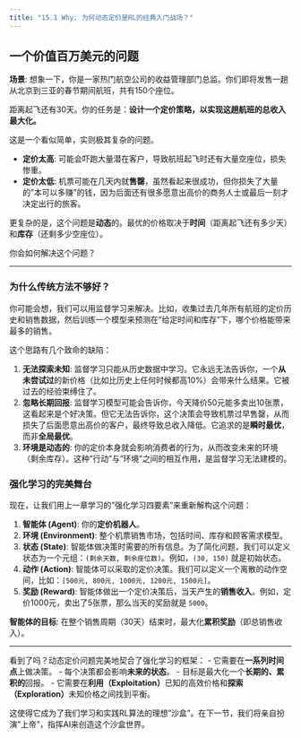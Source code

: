 ```yaml
---
title: "15.1 Why: 为何动态定价是RL的经典入门战场？"
---
```


## 一个价值百万美元的问题

::: {.callout-note title="场景设定：【AI导演】"}
**场景**: 想象一下，你是一家热门航空公司的收益管理部门总监。你们即将发售一趟从北京到三亚的春节期间航班，共有150个座位。

距离起飞还有30天。你的任务是：**设计一个定价策略，以实现这趟航班的总收入最大化。**

这是一个看似简单，实则极其复杂的问题。

*   **定价太高**: 可能会吓跑大量潜在客户，导致航班起飞时还有大量空座位，损失惨重。
*   **定价太低**: 机票可能在几天内就**售罄**，虽然看起来很成功，但你损失了大量的"本可以多赚"的钱，因为后面还有很多愿意出高价的商务人士或最后一刻才决定出行的旅客。

更复杂的是，这个问题是**动态**的。最优的价格取决于**时间**（距离起飞还有多少天）和**库存**（还剩多少空座位）。

你会如何解决这个问题？
:::

---

### 为什么传统方法不够好？

你可能会想，我们可以用监督学习来解决。比如，收集过去几年所有航班的定价历史和销售数据，然后训练一个模型来预测在"给定时间和库存"下，哪个价格能带来最多的销售。

这个思路有几个致命的缺陷：

1.  **无法探索未知**: 监督学习只能从历史数据中学习。它永远无法告诉你，一个**从未尝试过**的新价格（比如比历史上任何时候都高10%）会带来什么结果。它被过去的经验束缚住了。
2.  **忽略长期回报**: 监督学习模型可能会告诉你，今天降价50元能多卖出10张票，这看起来是个好决策。但它无法告诉你，这个决策会导致机票过早售罄，从而损失了后面愿意出高价的客户，最终导致总收入降低。它追求的是**瞬时最优**，而非**全局最优**。
3.  **环境是动态的**: 你的定价本身就会影响消费者的行为，从而改变未来的环境（剩余库存）。这种"行动"与"环境"之间的相互作用，是监督学习无法建模的。

### 强化学习的完美舞台

现在，让我们用上一章学习的"强化学习四要素"来重新解构这个问题：

1.  **智能体 (Agent)**: 你的**定价机器人**。
2.  **环境 (Environment)**: 整个机票销售市场，包括时间、库存和顾客需求模型。
3.  **状态 (State)**: 智能体做决策时需要的所有信息。为了简化问题，我们可以定义状态为一个元组：`(剩余天数, 剩余座位数)`。例如，`(30, 150)` 就是初始状态。
4.  **动作 (Action)**: 智能体可以采取的定价决策。我们可以定义一个离散的动作空间，比如：`[500元, 800元, 1000元, 1200元, 1500元]`。
5.  **奖励 (Reward)**: 智能体做出一个定价决策后，当天产生的**销售收入**。例如，定价1000元，卖出了5张票，那么当天的奖励就是 `5000`。

**智能体的目标**: 在整个销售周期（30天）结束时，最大化**累积奖励**（即总销售收入）。

---

::: {.callout-tip title="学习者笔记"}
看到了吗？动态定价问题完美地契合了强化学习的框架：
-   它需要在**一系列时间点**上做决策。
-   每个决策都会影响**未来的状态**。
-   目标是最大化一个**长期的、累积的**回报。
-   它需要在**利用（Exploitation）**已知的高效价格和**探索（Exploration）**未知价格之间找到平衡。

这使得它成为了我们学习和实践RL算法的理想"沙盒"。在下一节，我们将亲自扮演"上帝"，指挥AI来创造这个沙盒世界。
::: 
